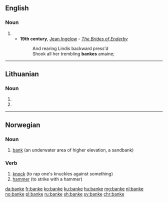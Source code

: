 ==English==

===Noun===
{{en-noun}}

# {{obsolete spelling of|bank|lang=en}}
#* '''19th century''', [[w:Jean Ingelow|Jean Ingelow]] - ''[[s:The Brides of Enderby|The Brides of Enderby]]''
#*: And rearing Lindis backward press'd
#*: Shook all her trembling '''bankes''' amaine;

----

==Lithuanian==

===Noun===
{{head|lt|noun form|g=f}}

# {{locative singular of|bankas|lang=lt}}
# {{vocative singular of|bankas|lang=lt}}

----

==Norwegian==

===Noun===
{{head|no|noun|g=m}}

# [[bank]] (an underwater area of higher elevation, a sandbank)

===Verb===
{{head|no|verb}}

# [[knock]] (to rap one's knuckles against something)
# [[hammer]] (to strike with a hammer)

[[da:banke]]
[[fr:banke]]
[[ko:banke]]
[[ku:banke]]
[[hu:banke]]
[[mg:banke]]
[[nl:banke]]
[[no:banke]]
[[pl:banke]]
[[ru:banke]]
[[sh:banke]]
[[sv:banke]]
[[chr:banke]]
